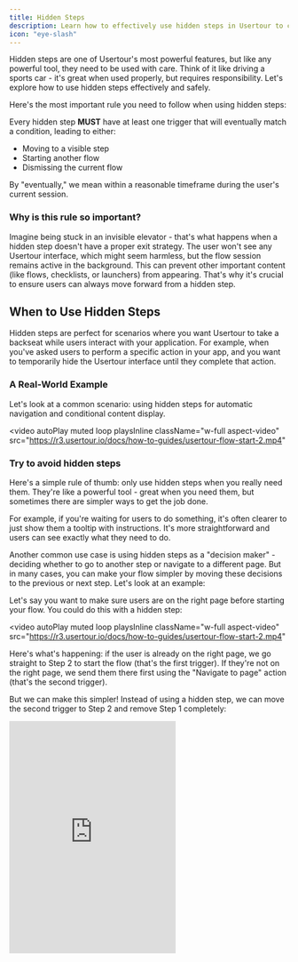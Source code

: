 ```yaml
---
title: Hidden Steps
description: Learn how to effectively use hidden steps in Usertour to create more complex and dynamic user flows while maintaining a clean and organized flow structure.
icon: "eye-slash"
---
```


Hidden steps are one of Usertour's most powerful features, but like any powerful tool, they need to be used with care. Think of it like driving a sports car - it's great when used properly, but requires responsibility. Let's explore how to use hidden steps effectively and safely.

<Warning>
 Here's the most important rule you need to follow when using hidden steps:

Every hidden step **MUST** have at least one trigger that will eventually match a condition, leading to either:
- Moving to a visible step
- Starting another flow
- Dismissing the current flow

By "eventually," we mean within a reasonable timeframe during the user's current session.
</Warning>

### Why is this rule so important?
Imagine being stuck in an invisible elevator - that's what happens when a hidden step doesn't have a proper exit strategy. The user won't see any Usertour interface, which might seem harmless, but the flow session remains active in the background. This can prevent other important content (like flows, checklists, or launchers) from appearing. That's why it's crucial to ensure users can always move forward from a hidden step.

## When to Use Hidden Steps

Hidden steps are perfect for scenarios where you want Usertour to take a backseat while users interact with your application. For example, when you've asked users to perform a specific action in your app, and you want to temporarily hide the Usertour interface until they complete that action.

### A Real-World Example
Let's look at a common scenario: using hidden steps for automatic navigation and conditional content display.

<video
  autoPlay
  muted
  loop
  playsInline
  className="w-full aspect-video"
  src="https://r3.usertour.io/docs/how-to-guides/usertour-flow-start-2.mp4"
></video>

### Try to avoid hidden steps
Here's a simple rule of thumb: only use hidden steps when you really need them. They're like a powerful tool - great when you need them, but sometimes there are simpler ways to get the job done.

For example, if you're waiting for users to do something, it's often clearer to just show them a tooltip with instructions. It's more straightforward and users can see exactly what they need to do.

Another common use case is using hidden steps as a "decision maker" - deciding whether to go to another step or navigate to a different page. But in many cases, you can make your flow simpler by moving these decisions to the previous or next step. Let's look at an example:

Let's say you want to make sure users are on the right page before starting your flow. You could do this with a hidden step:

<video
  autoPlay
  muted
  loop
  playsInline
  className="w-full aspect-video"
  src="https://r3.usertour.io/docs/how-to-guides/usertour-flow-start-2.mp4"
></video>

Here's what's happening: if the user is already on the right page, we go straight to Step 2 to start the flow (that's the first trigger). If they're not on the right page, we send them there first using the "Navigate to page" action (that's the second trigger).

But we can make this simpler! Instead of using a hidden step, we can move the second trigger to Step 2 and remove Step 1 completely:

<iframe
  height="418"
  className="w-full aspect-video rounded-xl"
  src="https://www.youtube.com/embed/U7B1B3aOPM0"
  title="Instead of using a hidden step"
  frameborder="0"
  allow="accelerometer; autoplay; clipboard-write; encrypted-media; gyroscope; picture-in-picture"
  allowfullscreen
></iframe>

